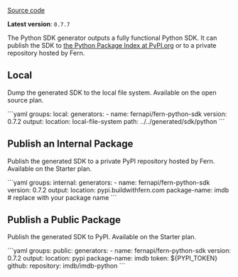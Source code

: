 [Source code](https://github.com/fern-api/fern/tree/main/generators/python)

**Latest version**: `0.7.7`

The Python SDK generator outputs a fully functional Python
SDK. It can publish the SDK to [the Python Package Index at PyPI.org](https://pypi.org) or to a private repository hosted by Fern.

## Local

Dump the generated SDK to the local file system. Available on the open source plan.

<CodeBlock title="generators.yml">
```yaml
groups:
  local:
    generators:
      - name: fernapi/fern-python-sdk
        version: 0.7.2
        output:
          location: local-file-system
          path: ../../generated/sdk/python
```
</CodeBlock>

## Publish an Internal Package

Publish the generated SDK to a private PyPI repository hosted by Fern. Available on the Starter plan.

<CodeBlock title="generators.yml">
```yaml
groups:
  internal:
    generators:
      - name: fernapi/fern-python-sdk
        version: 0.7.2
        output:
          location: pypi.buildwithfern.com
          package-name: imdb # replace with your package name
```
</CodeBlock>

## Publish a Public Package

Publish the generated SDK to PyPI. Available on the Starter plan.

<CodeBlock title="generators.yml">
```yaml
groups:
  public:
    generators:
      - name: fernapi/fern-python-sdk
        version: 0.7.2
        output:
          location: pypi
          package-name: imdb
          token: ${PYPI_TOKEN}
        github:
          repository: imdb/imdb-python    
```
</CodeBlock>
